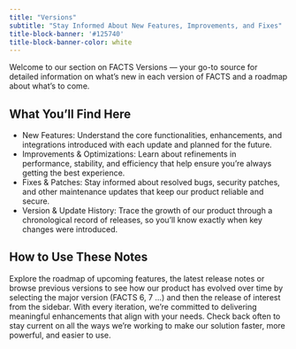```yaml
---
title: "Versions"
subtitle: "Stay Informed About New Features, Improvements, and Fixes"
title-block-banner: '#125740'
title-block-banner-color: white
---
```


Welcome to our section on FACTS Versions — your go-to source for detailed information on what’s new in each version of FACTS and a roadmap about what's to come. 

## What You’ll Find Here

- New Features: Understand the core functionalities, enhancements, and integrations introduced with each update and planned for the future.
- Improvements & Optimizations: Learn about refinements in performance, stability, and efficiency that help ensure you’re always getting the best experience.
- Fixes & Patches: Stay informed about resolved bugs, security patches, and other maintenance updates that keep our product reliable and secure.
- Version & Update History: Trace the growth of our product through a chronological record of releases, so you’ll know exactly when key changes were introduced.

## How to Use These Notes

Explore the roadmap of upcoming features, the latest release notes or browse previous versions to see how our product has evolved over time by selecting the major version (FACTS 6, 7 ...) and then the release of interest from the sidebar. With every iteration, we’re committed to delivering meaningful enhancements that align with your needs. Check back often to stay current on all the ways we’re working to make our solution faster, more powerful, and easier to use.
